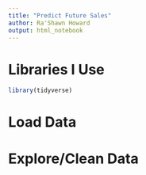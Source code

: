 ```yaml
---
title: "Predict Future Sales"
author: Ra'Shawn Howard
output: html_notebook
---
```


# Libraries I Use
```r
library(tidyverse)
```

# Load Data
# Explore/Clean Data
#
